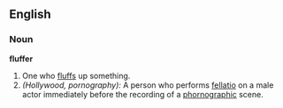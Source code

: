 ==English==

===Noun===
'''fluffer'''
#One who [[fluff]]s up something.
#''(Hollywood, pornography):'' A person who performs [[fellatio]] on a male actor immediately before the recording of a [[pornography|phornographic]] scene.